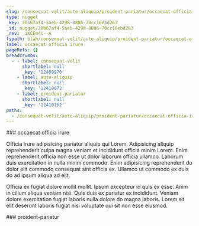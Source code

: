 ```yaml
---
slug: /consequat-velit/aute-aliquip/proident-pariatur/occaecat-officia-irure
type: nugget
_key: 20b67af4-5aeb-4298-8886-70cc16ebd263
_id: nugget/20b67af4-5aeb-4298-8886-70cc16ebd263
_rev: _iKCEm4i--A
fspath: blah/consequat-velit/aute-aliquip/proident-pariatur/occaecat-officia-irure.md
label: occaecat officia irure
pageRefs: {}
breadcrumbs:
  - - label: consequat-velit
      shortlabel: null
      _key: '12409970'
    - label: aute-aliquip
      shortlabel: null
      _key: '12410072'
    - label: proident-pariatur
      shortlabel: null
      _key: '12410162'
paths:
  - /consequat-velit/aute-aliquip/proident-pariatur/occaecat-officia-irure
---
```


<NuggetArea>
<Nugget slug="/consequat-velit/aute-aliquip/proident-pariatur/occaecat-officia-irure" type="nugget" _key="20b67af4-5aeb-4298-8886-70cc16ebd263" _id="nugget/20b67af4-5aeb-4298-8886-70cc16ebd263" _rev="_iKCEm4i--A" fspath="blah/consequat-velit/aute-aliquip/proident-pariatur/occaecat-officia-irure.md" label="occaecat officia irure" paths="/consequat-velit/aute-aliquip/proident-pariatur/occaecat-officia-irure">
<NuggetBody>
### occaecat officia irure

Officia irure adipisicing pariatur aliquip qui Lorem. Adipisicing aliquip reprehenderit culpa magna veniam et incididunt officia minim Lorem. Enim reprehenderit officia non esse ut dolor laborum officia ullamco. Laborum duis exercitation in nulla minim commodo. Enim adipisicing reprehenderit do dolor elit commodo consequat sint officia ex. Ullamco ut commodo ex duis do ad ipsum aliqua ad elit.

Officia ex fugiat dolore mollit mollit. Ipsum excepteur id quis ex esse. Anim in cillum aliqua veniam nisi. Quis duis ex pariatur ex incididunt. Veniam dolore exercitation fugiat laboris nulla dolore do magna laboris. Lorem sit elit deserunt laboris fugiat nisi voluptate qui sit non esse eiusmod.

</NuggetBody>
<Breadcrumbs>
<Crumbs>
<Crumb _key="12409970" label="consequat-velit" /><Crumb _key="12410072" label="aute-aliquip" /><Crumb _key="12410162" label="proident-pariatur" />
</Crumbs>
</Breadcrumbs>
</Nugget>

<NuggetsInbound>
</NuggetsInbound>
<NuggetsOutbound>
</NuggetsOutbound>
</NuggetArea>
<PassagesInbound>
<Passage direction="inbound" type="passage" _key="12410162" _id="passage/12410162" _rev="_iKCEm4e--A" label="proident-pariatur" passage="proident-pariatur" fspath="blah/consequat-velit/aute-aliquip/proident-pariatur" paths="/consequat-velit/aute-aliquip/proident-pariatur" slug="/consequat-velit/aute-aliquip/proident-pariatur">
<NuggetBody>
### proident-pariatur

</NuggetBody>
<Breadcrumbs>
<Crumbs>
<Crumb _key="12409970" label="consequat-velit" /><Crumb _key="12410072" label="aute-aliquip" />
</Crumbs>
</Breadcrumbs>
</Passage>

</PassagesInbound>
<PassagesOutbound>
</PassagesOutbound>